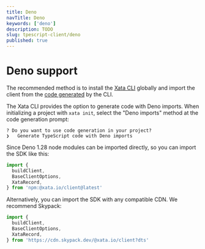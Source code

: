 ```yaml
---
title: Deno
navTitle: Deno
keywords: ['deno']
description: TODO
slug: tpescript-client/deno
published: true
---
```



# Deno support

The recommended method is to install the [Xata CLI](/getting-started/cli) globally and import the client from the [code generated](/getting-started/cli#codegen) by the CLI.

The Xata CLI provides the option to generate code with Deno imports. When initializing a project with `xata init`, select the "Deno imports" method at the code generation prompt:

```
? Do you want to use code generation in your project?
❯   Generate TypeScript code with Deno imports
```

Since Deno 1.28 node modules can be imported directly, so you can import the SDK like this:

```ts
import {
  buildClient,
  BaseClientOptions,
  XataRecord,
} from 'npm:@xata.io/client@latest'
```

Alternatively, you can import the SDK with any compatible CDN. We recommend Skypack:

```ts
import {
  buildClient,
  BaseClientOptions,
  XataRecord,
} from 'https://cdn.skypack.dev/@xata.io/client?dts'
```
